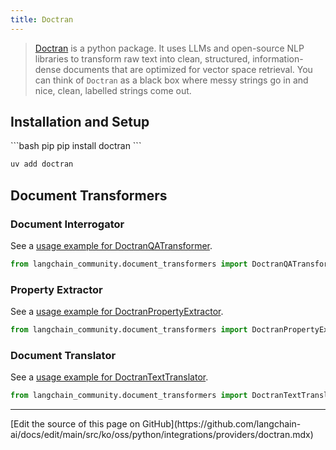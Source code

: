 ```yaml
---
title: Doctran
---
```


>[Doctran](https://github.com/psychic-api/doctran) is a python package. It uses LLMs and open-source
> NLP libraries to transform raw text into clean, structured, information-dense documents
> that are optimized for vector space retrieval. You can think of `Doctran` as a black box where
> messy strings go in and nice, clean, labelled strings come out.


## Installation and Setup

<CodeGroup>
```bash pip
pip install doctran
```

```bash uv
uv add doctran
```
</CodeGroup>

## Document Transformers

### Document Interrogator

See a [usage example for DoctranQATransformer](/oss/python/integrations/document_transformers/doctran_interrogate_document).

```python
from langchain_community.document_transformers import DoctranQATransformer
```
### Property Extractor

See a [usage example for DoctranPropertyExtractor](/oss/python/integrations/document_transformers/doctran_extract_properties).

```python
from langchain_community.document_transformers import DoctranPropertyExtractor
```
### Document Translator

See a [usage example for DoctranTextTranslator](/oss/python/integrations/document_transformers/doctran_translate_document).

```python
from langchain_community.document_transformers import DoctranTextTranslator
```

---

<Callout icon="pen-to-square" iconType="regular">
  [Edit the source of this page on GitHub](https://github.com/langchain-ai/docs/edit/main/src/ko/oss/python/integrations/providers/doctran.mdx)
</Callout>
